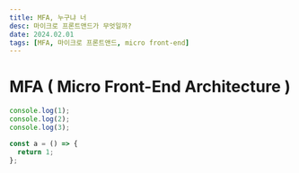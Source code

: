 ```yaml
---
title: MFA, 누구냐 너
desc: 마이크로 프론트앤드가 무엇일까?
date: 2024.02.01
tags: [MFA, 마이크로 프론트앤드, micro front-end]
---
```


# MFA ( Micro Front-End Architecture )

```javascript
console.log(1);
console.log(2);
console.log(3);

const a = () => {
  return 1;
};
```
